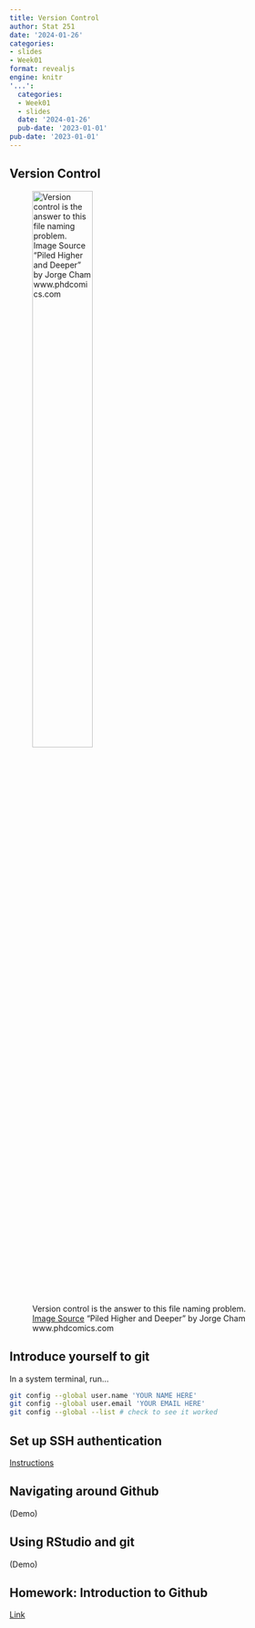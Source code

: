 ```yaml
---
title: Version Control
author: Stat 251
date: '2024-01-26'
categories:
- slides
- Week01
format: revealjs
engine: knitr
'...':
  categories:
  - Week01
  - slides
  date: '2024-01-26'
  pub-date: '2023-01-01'
pub-date: '2023-01-01'
---
```


## Version Control

![Version control is the answer to this file naming  problem.<br>[Image Source](https://phdcomics.com/comics/archive.php?comicid=1531) "Piled Higher and Deeper" by Jorge Cham
www.phdcomics.com](https://phdcomics.com/comics/archive/phd101212s.gif){width="50%"}


## Introduce yourself to git

In a system terminal, run...

```bash
git config --global user.name 'YOUR NAME HERE'
git config --global user.email 'YOUR EMAIL HERE'
git config --global --list # check to see it worked
```

## Set up SSH authentication

[Instructions](https://happygitwithr.com/ssh-keys.html)

## Navigating around Github

(Demo)

## Using RStudio and git

(Demo)

## Homework: Introduction to Github

[Link](../homework/01-git-github.qmd)
